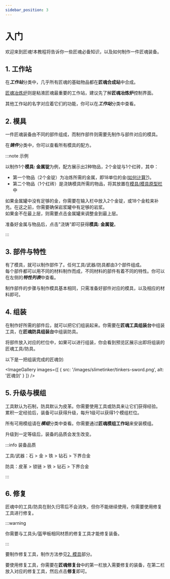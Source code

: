 ```yaml
---
sidebar_position: 3
---
```



# 入门

欢迎来到匠魂!本教程将告诉你一些匠魂必备知识，以及如何制作一件匠魂装备。

## 1. 工作站

在***工作站***分类中，几乎所有匠魂的基础物品都在**匠魂合成站**中合成。

[匠魂冶炼炉](./workstations/tinkers-smeltery)则是粘液匠魂最重要的工作站，建议先了解**匠魂冶炼炉**控制界面。

其他工作站的名字对应着它们的功能，你可以在***工作站***分类中查看。

## 2. 模具

一件匠魂装备由不同的部件组成，而制作部件则需要先制作与部件对应的模具。

在***铸件***分类中，你可以查看所有模具的配方。

:::note 示例

以制作1个**模具: 金属锭**为例，配方展示出2种物品，2个金锭与1个红砖，其中：

* 第一个物品（2个金锭）为冶炼所需的金属，即18单位的金([如何计算?](./workstations/tinkers-smeltery#金属罐))。
* 第二个物品（1个红砖）是浇铸模具所需的物品，将其放置在[模具/模具原型栏](./workstations/tinkers-smeltery#模具模具原型栏)中

如果金属罐中没有足够的金，你需要在输入栏中放入2个金锭，或18个金粒来补充。在这之前，你需要确保岩浆罐中有足够的岩浆。<br />
如果金不在最上层，则需要点击金属罐来调整金到最上层。

准备好金属与物品后，点击"浇铸"即可获得**模具: 金属锭**。

:::

## 3. 部件与特性

有了模具，就可以制作部件了。任何工具/武器/防具都由3个部件组成。<br />
每个部件都可以用不同的材料制作而成，不同材料的部件有着不同的特性。你可以在左侧的***特性列表***中查看。

制作部件的步骤与制作模具基本相同，只需准备好部件对应的模具，以及相应的材料即可。

## 4. 组装

在制作好所需的部件后，就可以把它们组装起来。你需要在**匠魂工具组装台**中组装工具，在**匠魂防具组装台**中组装防具。

将部件放入对应的栏位中，如果可以进行组装，你会看到预览区展示出即将组装的匠魂工具/防具。

以下是一把组装完成的匠魂剑:

<ImageGallery images={[
  { src: '/images/slimetinker/tinkers-sword.png', alt: '匠魂剑' }
]} />

## 5. 升级与模组

工具默认为石制，防具默认为皮革。你需要使用工具或防具来让它们获得经验。<br />
累积一定经验后，装备可以获得升级，每升1级可以获得1个模组栏位。

所有可用模组请在***模组***分类中查看。你需要通过**匠魂模组工作站**来安装模组。

升级到一定等级后，装备的品质会发生改变。

:::info 装备品质

工具/武器：石 > 金 > 铁 > 钻石 > 下界合金

防具：皮革 > 锁链 > 铁 > 钻石 > 下界合金

:::

## 6. 修复

匠魂中的工具/防具在耐久归零后不会消失，但你不能继续使用，你需要使用修复工具进行修复。

:::warning

你需要与工具头/盔甲板相同材质的修复工具才能修复装备。

:::

要制作修复工具，制作方法参见[2. 模具](#2-模具)部分。

要使用修复工具，你需要在**匠魂修复台**中的第一栏放入需要修复的装备，在第二栏放入对应的修复工具，然后点击**修复**即可。
